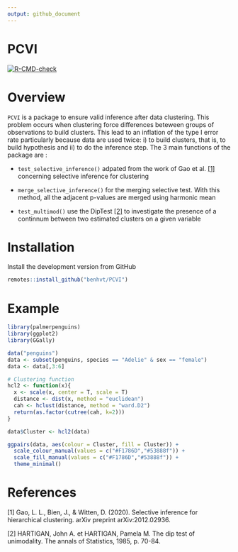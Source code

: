 ```yaml
---
output: github_document
---
```


# PCVI
  <!-- badges: start -->
  [![R-CMD-check](https://github.com/benhvt/PCVI/workflows/R-CMD-check/badge.svg)](https://github.com/benhvt/PCVI/actions)
  <!-- badges: end -->

# Overview 

`PCVI` is a package to ensure valid inference after data clustering. 
This problem occurs when clustering force differences beteween groups of observations to build clusters. This lead to an inflation of the type I error rate particularly because data are used twice: i) to build clusters, that is, to build hypothesis and ii) to do the inference step. 
 The 3 main functions of the package are :

* `test_selective_inference()`  adpated from the work of Gao et al. [[1]](#1) concerning selective inference for clustering 

* `merge_selective_inference()` for the merging selective test. With this method, all the adjacent p-values are merged using harmonic mean 

* `test_multimod()` use the DipTest [[2]](#2) to investigate the presence of a continnum between two estimated clusters on a given variable 

# Installation

Install the development version from GitHub

```r
remotes::install_github("benhvt/PCVI")
```

# Example 

```r
library(palmerpenguins)
library(ggplot2)
library(GGally)
```

```r
data("penguins")
data <- subset(penguins, species == "Adelie" & sex == "female")
data <- data[,3:6]

# Clustering function 
hcl2 <- function(x){
  x <- scale(x, center = T, scale = T)
  distance <- dist(x, method = "euclidean")
  cah <- hclust(distance, method = "ward.D2")
  return(as.factor(cutree(cah, k=2)))
}

data$Cluster <- hcl2(data)

ggpairs(data, aes(colour = Cluster, fill = Cluster)) + 
  scale_colour_manual(values = c("#F1786D","#53888f")) + 
  scale_fill_manual(values = c("#F1786D","#53888f")) + 
  theme_minimal()
```


# References
<a id="1">[1]</a> 
Gao, L. L., Bien, J., & Witten, D. (2020). Selective inference for hierarchical clustering. arXiv preprint arXiv:2012.02936.

<a id="2">[2]</a>
HARTIGAN, John A. et HARTIGAN, Pamela M. The dip test of unimodality. The annals of Statistics, 1985, p. 70-84.
